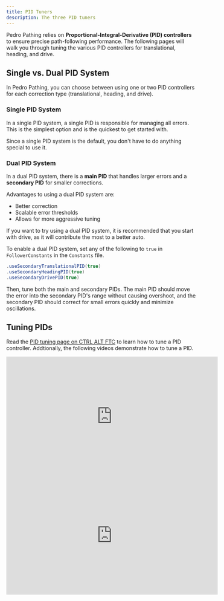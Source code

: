 ```yaml
---
title: PID Tuners
description: The three PID tuners
---
```


Pedro Pathing relies on **Proportional-Integral-Derivative (PID)
controllers** to ensure precise path-following performance. The following pages
will walk you through tuning the various PID controllers for translational,
heading, and drive.

## Single vs. Dual PID System

In Pedro Pathing, you can choose between using one or two PID controllers for
each correction type (translational, heading, and drive).

### Single PID System

In a single PID system, a single PID is responsible for managing all errors.
This is the simplest option and is the quickest to get started with.

Since a single PID system is the default, you don't have to do anything
special to use it.

### Dual PID System

In a dual PID system, there is a **main PID** that handles larger errors and
a **secondary PID** for smaller corrections.

Advantages to using a dual PID system are:

- Better correction
- Scalable error thresholds
- Allows for more aggressive tuning

If you want to try using a dual PID system, it is recommended that you start
with drive, as it will contribute the most to a better auto.

To enable a dual PID system, set any of the following to `true` in
`FollowerConstants` in the
`Constants` file.

```java title="Constants.java"
.useSecondaryTranslationalPID(true)
.useSecondaryHeadingPID(true)
.useSecondaryDrivePID(true)
```

Then, tune both the main and secondary PIDs. The main PID should move the
error into the secondary PID's range without causing overshoot, and the
secondary PID should correct for small errors quickly and minimize oscillations.

## Tuning PIDs

Read the
[PID tuning page on CTRL ALT FTC](https://www.ctrlaltftc.com/the-pid-controller/tuning-methods-of-a-pid-controller)
to learn how to tune a PID controller. Addtionally, the following videos
demonstrate how to tune a PID.

<iframe className="mb-5" width="560" height="315"
        src="https://www.youtube.com/embed/qKy98Cbcltw?si=8HYnqB9XWWTazdMe"
        title="YouTube video player" frameBorder="0"
        allow="accelerometer; autoplay; clipboard-write; encrypted-media; gyroscope; picture-in-picture; web-share"
        referrerPolicy="strict-origin-when-cross-origin"
        allowFullScreen></iframe>

<iframe width="560" height="315"
        src="https://www.youtube.com/embed/uXnDwojRb1g?si=Zy53je8jd2naUW7a"
        title="YouTube video player" frameBorder="0"
        allow="accelerometer; autoplay; clipboard-write; encrypted-media; gyroscope; picture-in-picture; web-share"
        referrerPolicy="strict-origin-when-cross-origin"
        allowFullScreen></iframe>
